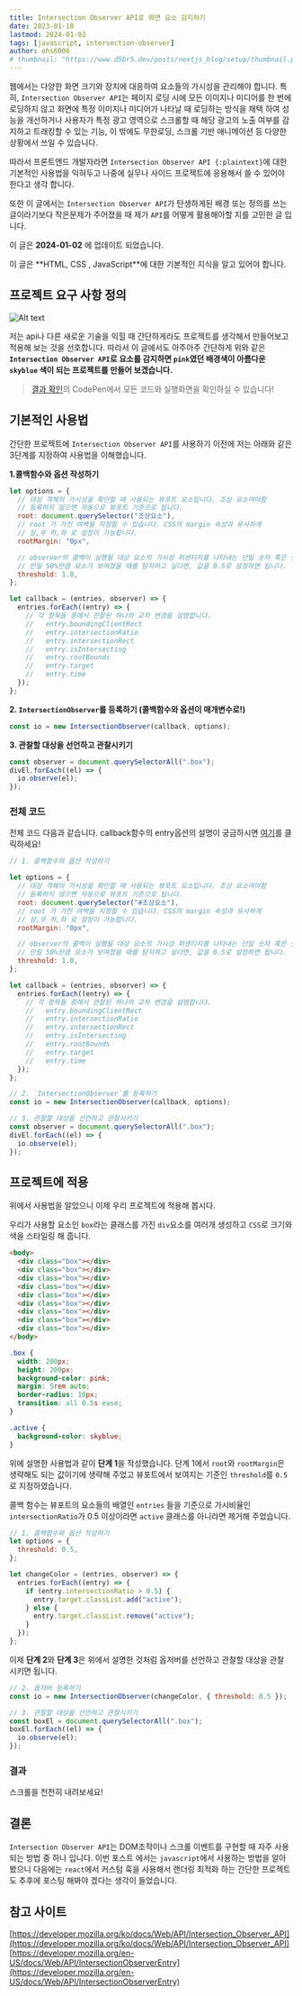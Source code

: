 ```yaml
---
title: Intersection Observer API로 화면 요소 감지하기
date: 2023-01-18
lastmod: 2024-01-02
tags: [javascript, intersection-observer]
author: ohs6006
# thumbnail: "https://www.d5br5.dev/posts/nextjs_blog/setup/thumbnail.png"
---
```


웹에서는 다양한 화면 크기와 장치에 대응하여 요소들의 가시성을 관리해야 합니다. 특히, `Intersection Observer API`는 페이지 로딩 시에 모든 이미지나 미디어를 한 번에 로딩하지 않고 화면에 특정 이미지나 미디어가 나타날 때 로딩하는 방식을 채택 하여 성능을 개선하거나 사용자가 특정 광고 영역으로 스크롤할 때 해당 광고의 노출 여부를 감지하고 트래킹할 수 있는 기능, 이 밖에도 무한로딩, 스크롤 기반 애니메이션 등 다양한 상황에서 쓰일 수 있습니다.

따라서 프론트엔드 개발자라면 `Intersection Observer API {:plaintext}`에 대한 기본적인 사용법을 익혀두고 나중에 실무나 사이드 프로젝트에 응용해서 쓸 수 있어야 한다고 생각 합니다.

또한 이 글에서는 `Intersection Observer API`가 탄생하게된 배경 또는 정의를 쓰는 글이라기보다 작은문제가 주어졌을 때 제가 `API`를 어떻게 활용해아할 지를 고민한 글 입니다.

<Callout type="info">이 글은 **2024-01-02** 에 업데이트 되었습니다.</Callout>

<Callout type="warn">
  이 글은 **HTML, CSS , JavaScript**에 대한 기본적인 지식을 알고 있어야 합니다.
</Callout>

## 프로젝트 요구 사항 정의

![Alt text](/assets/imgs/intersection-observer.png)

저는 api나 다른 새로운 기술을 익힐 때 간단하게라도 프로젝트를 생각해서 만들어보고 적용해 보는 것을 선호합니다.
따라서 이 글에서도 아주아주 간단하게 위와 같은 **`Intersection Observer API`로 요소를 감지하면 `pink`였던 배경색이 아름다운 `skyblue` 색이 되는 프로젝트를 만들어 보겠습니다.**

> [결과 확인](#결과)의 CodePen에서 모든 코드와 실행화면을 확인하실 수 있습니다!

## 기본적인 사용법

간단한 프로젝트에 `Intersection Observer API`를 사용하기 이전에 저는 아래와 같은 3단계를 지정하여 사용법을 이해했습니다.

**1.콜백함수와 옵션 작성하기**

```js showLineNumbers
let options = {
  // 대상 객체의 가시성을 확인할 때 사용되는 뷰포트 요소입니다. 조상 요소여야함
  // 등록하지 않으면 자동으로 뷰포트 기준으로 됩니다.
  root: document.querySelector("조상요소"),
  // root 가 가진 여백을 지정할 수 있습니다. CSS의 margin 속성과 유사하게
  // 상,우 하,좌 로 설정이 가능합니다.
  rootMargin: "0px",

  // observer의 콜백이 실행될 대상 요소의 가시성 퍼센티지를 나타내는 단일 숫자 혹은 숫자 배열입니다.
  // 만일 50%만큼 요소가 보여졌을 때를 탐지하고 싶다면, 값을 0.5로 설정하면 됩니다.
  threshold: 1.0,
};

let callback = (entries, observer) => {
  entries.forEach((entry) => {
    // 각 항목들 중에서 관찰된 하나의 교차 변경을 설명합니다.
    //   entry.boundingClientRect
    //   entry.intersectionRatio
    //   entry.intersectionRect
    //   entry.isIntersecting
    //   entry.rootBounds
    //   entry.target
    //   entry.time
  });
};
```

**2. `IntersectionObserver`를 등록하기 (콜백함수와 옵션이 매개변수로!)**

```js
const io = new IntersectionObserver(callback, options);
```

**3. 관찰할 대상을 선언하고 관찰시키기**

```js
const observer = document.querySelectorAll(".box");
divEl.forEach((el) => {
  io.observe(el);
});
```

### 전체 코드

전체 코드 다음과 같습니다. callback함수의 entry옵션의 설명이 궁금하시면 [여기](https://developer.mozilla.org/en-US/docs/Web/API/IntersectionObserverEntry)를 클릭하세요!

```js
// 1. 콜백함수와 옵션 작성하기

let options = {
  // 대상 객체의 가시성을 확인할 때 사용되는 뷰포트 요소입니다. 조상 요소여야함
  // 등록하지 않으면 자동으로 뷰포트 기준으로 됩니다.
  root: document.querySelector("#조상요소"),
  // root 가 가진 여백을 지정할 수 있습니다. CSS의 margin 속성과 유사하게
  // 상,우 하,좌 로 설정이 가능합니다.
  rootMargin: "0px",

  // observer의 콜백이 실행될 대상 요소의 가시성 퍼센티지를 나타내는 단일 숫자 혹은 숫자 배열입니다.
  // 만일 50%만큼 요소가 보여졌을 때를 탐지하고 싶다면, 값을 0.5로 설정하면 됩니다.
  threshold: 1.0,
};

let callback = (entries, observer) => {
  entries.forEach((entry) => {
    // 각 항목들 중에서 관찰된 하나의 교차 변경을 설명합니다.
    //   entry.boundingClientRect
    //   entry.intersectionRatio
    //   entry.intersectionRect
    //   entry.isIntersecting
    //   entry.rootBounds
    //   entry.target
    //   entry.time
  });
};

// 2. `IntersectionObserver`를 등록하기
const io = new IntersectionObserver(callback, options);

// 3. 관찰할 대상을 선언하고 관찰시키기
const observer = document.querySelectorAll(".box");
divEl.forEach((el) => {
  io.observe(el);
});
```

## 프로젝트에 적용

위에서 사용법을 알았으니 이제 우리 프로젝트에 적용해 봅시다.

우리가 사용할 요소인 `box`라는 클래스를 가진 `div`요소를 여러개 생성하고 `CSS`로 크기와 색을 스타일링 해 줍니다.

```html
<body>
  <div class="box"></div>
  <div class="box"></div>
  <div class="box"></div>
  <div class="box"></div>
  <div class="box"></div>
  <div class="box"></div>
  <div class="box"></div>
  <div class="box"></div>
  <div class="box"></div>
</body>
```

```css
.box {
  width: 200px;
  height: 200px;
  background-color: pink;
  margin: 5rem auto;
  border-radius: 10px;
  transition: all 0.5s ease;
}

.active {
  background-color: skyblue;
}
```

위에 설명한 사용법과 같이 **단계 1**을 작성했습니다. 단계 1에서 `root`와 `rootMargin`은 생략해도 되는 값이기에 생략해 주었고 뷰포트에서 보여지는 기준인 `threshold`를 `0.5`로 지정하였습니다.

콜백 함수는 뷰포트의 요소들의 배열인 `entries` 들을 기준으로 가시비율인 `intersectionRatio`가 0.5 이상이라면 `active` 클래스를 아니라면 제거해 주었습니다.

```js
// 1. 콜백함수와 옵션 작성하기
let options = {
  threshold: 0.5,
};

let changeColor = (entries, observer) => {
  entries.forEach((entry) => {
    if (entry.intersectionRatio > 0.5) {
      entry.target.classList.add("active");
    } else {
      entry.target.classList.remove("active");
    }
  });
};
```

이제 **단계 2**와 **단계 3**은 위에서 설명한 것처럼 옵저버를 선언하고 관찰할 대상을 관찰 시키면 됩니다.

```js
// 2. 옵저버 등록하기
const io = new IntersectionObserver(changeColor, { threshold: 0.5 });

// 3. 관찰할 대상을 선언하고 관찰시키기
const boxEl = document.querySelectorAll(".box");
boxEl.forEach((el) => {
  io.observe(el);
});
```

### 결과

스크롤을 천천히 내려보세요!

<CodePen title="인터섹션 옵저버 사용하기" user="osh6006" hash="rNQbxzx" />

## 결론

`Intersection Observer API`는 DOM조작이나 스크롤 이벤트를 구현할 때 자주 사용되는 방법 중 하나 입니다. 이번 포스트 에서는 `javascript`에서 사용하는 방법을 알아 봤으니 다음에는 `react`에서 커스텀 훅을 사용해서 랜더링 최적화 하는 간단한 프로젝트도 추후에 포스팅 해봐야 겠다는 생각이 들었습니다.

## 참고 사이트

[https://developer.mozilla.org/ko/docs/Web/API/Intersection_Observer_API](https://developer.mozilla.org/ko/docs/Web/API/Intersection_Observer_API)
[https://developer.mozilla.org/en-US/docs/Web/API/IntersectionObserverEntry](https://developer.mozilla.org/en-US/docs/Web/API/IntersectionObserverEntry)
